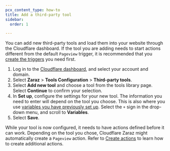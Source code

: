 ```yaml
---
pcx_content_type: how-to
title: Add a third-party tool
sidebar:
  order: 1

---
```


You can add new third-party tools and load them into your website through the Cloudflare dashboard. If the tool you are adding needs to start actions different from the default `Pageview` trigger, it is recommended that you [create the triggers](/zaraz/get-started/create-trigger/) you need first.

1. Log in to the [Cloudflare dashboard](https://dash.cloudflare.com/login), and select your account and domain.
2. Select **Zaraz** > **Tools Configuration** > **Third-party tools**.
3. Select **Add new tool** and choose a tool from the tools library page. Select **Continue** to confirm your selection.
4. In **Set up**, configure the settings for your new tool. The information you need to enter will depend on the tool you choose. This is also where you use [variables you have previously set up](/zaraz/get-started/create-variables/). Select the `+` sign in the drop-down menu, and scroll to **Variables**.
5. Select **Save**.

While your tool is now configured, it needs to have actions defined before it can work. Depending on the tool you chose, Cloudflare Zaraz might automatically create a `Pageview` action. Refer to [Create actions](/zaraz/get-started/create-actions/) to learn how to create additional actions.
